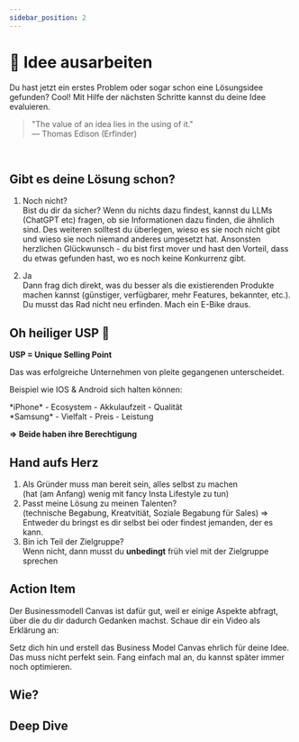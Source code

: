 ```yaml
---
sidebar_position: 2
---
```


# 📍 Idee ausarbeiten

<Admonition type="info" icon="📍">
  Du hast jetzt ein erstes Problem oder sogar schon eine Lösungsidee gefunden?
  Cool! Mit Hilfe der nächsten Schritte kannst du deine Idee evaluieren.
</Admonition>

<br />

> "The value of an idea lies in the using of it."\
> ― Thomas Edison (Erfinder)

<br />

## Gibt es deine Lösung schon?

1. Noch nicht?\
   Bist du dir da sicher? Wenn du nichts dazu findest, kannst du LLMs (ChatGPT etc) fragen, ob sie Informationen dazu finden, die ähnlich sind. Des weiteren solltest du überlegen, wieso es sie noch nicht gibt und wieso sie noch niemand anderes umgesetzt hat.
   Ansonsten herzlichen Glückwunsch - du bist first mover und hast den Vorteil, dass du etwas gefunden hast, wo es noch keine Konkurrenz gibt.

2. Ja\
   Dann frag dich direkt, was du besser als die existierenden Produkte machen kannst (günstiger, verfügbarer, mehr Features, bekannter, etc.). Du musst das Rad nicht neu erfinden. Mach ein E-Bike draus.

## Oh heiliger USP 🙏

**USP = Unique Selling Point**

Das was erfolgreiche Unternehmen von pleite gegangenen unterscheidet.

Beispiel wie IOS & Android sich halten können:

<TwoColumns>
  <div>*iPhone* - Ecosystem - Akkulaufzeit - Qualität</div>
  <div>*Samsung* - Vielfalt - Preis - Leistung</div>
</TwoColumns>

**=> Beide haben ihre Berechtigung**

## Hand aufs Herz

1. Als Gründer muss man bereit sein, alles selbst zu machen\
   (hat (am Anfang) wenig mit fancy Insta Lifestyle zu tun)
2. Passt meine Lösung zu meinen Talenten?\
   (technische Begabung, Kreatvitiät, Soziale Begabung für Sales)
   => Entweder du bringst es dir selbst bei oder findest jemanden, der es kann.
3. Bin ich Teil der Zielgruppe?\
   Wenn nicht, dann musst du **unbedingt** früh viel mit der Zielgruppe sprechen

## Action Item

Der Businessmodell Canvas ist dafür gut, weil er einige Aspekte abfragt, über die du dir dadurch Gedanken machst. Schaue dir ein Video als Erklärung an:

<TwoColumns>
  <YouTube videoId="o_jPFRWIWZM" />
  <YouTube videoId="CTshY8Bo2aw" />
</TwoColumns>

Setz dich hin und erstell das Business Model Canvas ehrlich für deine Idee. Das muss nicht perfekt sein. Fang einfach mal an, du kannst später immer noch optimieren.

## Wie?

<Tooltipp
  toolName="Notion"
  toolDescription="Dupliziere dafür zum Beispiel unser Template in Notion und nimm dir mind. 30 Min. Zeit, um es auszufüllen."
  toolSource="https://www.notion.so/joels-code/Business-Model-Canvas-Beispiel-eb00b3002fba4c42aecc75cd87c81d35?pvs=4"
  buttonText="Template duplizieren"
/>

## Deep Dive

<TwoColumns>
  <YouTube videoId="DOtCl5PU8F0" />
  <YouTube videoId="NwyW46josFM" />
  <YouTube videoId="IP0cUBWTgpY" />
</TwoColumns>
